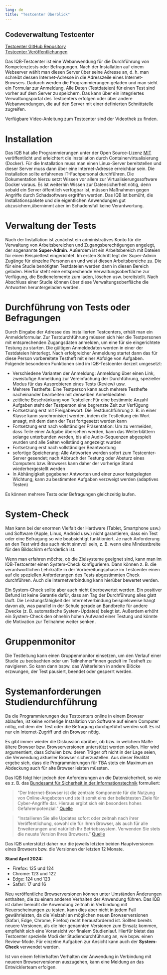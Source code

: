 ```yaml
---
lang: de
title: "Testcenter Überblick"
---
```


::: {.callout-tip appearance="minimal"}
## Codeverwaltung Testcenter

[Testcenter GitHub Repository](https://github.com/iqb-berlin/testcenter)<br>
[Testcenter Veröffentlichungen](https://github.com/iqb-berlin/testcenter/releases)
:::

Das IQB-Testcenter ist eine Webanwendung für die Durchführung von Kompetenztests oder Befragungen. 
Nach der Installation auf einem Webserver wählt man diesen Server über seine Adresse an, d. h. man schreibt 
dessen Internet-Adresse in die Adresszeile eines Internet-Browsers. Dadurch werden die Programmierungen geladen 
und man sieht ein Formular zur Anmeldung. Alle Daten (Testdateien) für einen Test sind vorher auf dem Server zu speichern. 
Das kann über ein integriertes Verwaltungsportal des Testcenters erfolgen oder über andere Webanwendungen, die auf den Server mit einer definierten Schnittstelle zugreifen.

::: {.callout-note}
Verfügbare Video-Anleitung zum Testcenter sind der Videothek zu finden.
:::

# Installation

Das IQB hat alle Programmierungen unter der Open Source-Lizenz [MIT](https://opensource.org/licenses/MIT) veröffentlicht und erleichtert die Installation durch Containervirtualisierung (Docker). Für die Installation muss man einen Linux-Server bereitstellen und dieser Server muss dann über eine Internet-Adresse erreichbar sein. Die Installation sollte erfahrenes IT-Fachpersonal durchführen. Die Dokumentation hierzu setzt Wissen vor allem zur Virtualisierungssoftware Docker voraus. Es ist weiterhin Wissen zur Datensicherheit nötig, denn sobald ein Server öffentlich verfügbar ist, müssen Maßnahmen gegen Angriffe durch Schadsoftware ergriffen werden. Das IQB ist bemüht, die Installationspakete und die eigentlichen Anwendungen gut abzusichern,übernimmt aber im Schadensfall keine Verantwortung.

# Verwaltung der Tests

Nach der Installation ist zunächst ein administratives Konto für die Verwaltung von Arbeitsbereichen und Zugangsberechtigungen angelegt, der sogenannte **Super-Admin**. Außerdem ist ein Arbeitsbereich mit Dateien für einen Beispieltest eingerichtet. Im ersten Schritt legt der Super-Admin Zugänge für einzelne Personen an und weist diesen Arbeitsbereiche zu. Die für eine Studie benötigten Testdateien werden dann in diesen Bereich geladen. Hierfür steht eine entsprechende Verwaltungsoberfläche zur Verfügung, die Bedienelemente zum laden, löschen usw. bereitstellt. Nach Abschluss einer Studie können über diese Verwaltungsoberfläche die Antworten heruntergeladen werden.

# Durchführung von Tests oder Befragungen

Durch Eingabe der Adresse des installierten Testcenters, erhält man ein Anmeldeformular. Zur Testdurchführung müssen sich hier die Testpersonen mit entsprechenden Zugangsdaten anmelden, um eine für sie eingerichtete Testung zu starten. Die gültigen Anmeldedaten werden in einer der Testdateien hinterlegt. Nach erfolgreicher Anmeldung startet dann das für diese Person vorbereitete Testheft mit einer Abfolge von Aufgaben. Folgende besonderen Funktionen sind im IQB-Testcenter derzeit umgesetzt:

* Verschiedene Varianten der Anmeldung: Anmeldung über einen Link, zweistufige Anmeldung zur Vereinfachung der Durchführung, 
spezieller Modus für das Ausprobieren eines Tests (Review) usw.
* Mehrere Testhefte: Eine Testperson kann auch mehrere Testhefte nacheinander bearbeiten mit denselben Anmeldedaten
* zeitliche Beschränkung von Testteilen: Für eine bestimmte Anzahl Aufgaben steht der Testperson eine begrenzte Zeit zur Verfügung
* Fortsetzung erst mit Freigabewort: Die Testdurchführung z. B. in einer Klasse kann synchronisiert werden, indem die Testleitung 
ein Wort ansagt, mit dem dann der Test fortgesetzt werden kann
* Fortsetzung erst nach vollständiger Präsentation: Um zu vermeiden, dass Teile einer Aufgabe übersehen werden, 
kann das Weiterblättern solange unterbunden werden, bis alle Audio-Sequenzen abgespielt wurden und alle Seiten vollständig angezeigt wurden
* Fortsetzung erst nach vollständiger Beantwortung
* sofortige Speicherung: Alle Antworten werden sofort zum Testcenter-Server gesendet; 
nach Abbruch der Testung oder Absturz eines Computers bzw. Browsers kann daher der vorherige Stand wiederhergestellt werden
* In Abhängigkeit gegebener Antworten und einer zuvor festgelegten Wichtung, kann zu bestimmten Aufgaben verzweigt werden (adaptives Testen)

Es können mehrere Tests oder Befragungen gleichzeitig laufen.

# System-Check

Man kann bei der enormen Vielfalt der Hardware (Tablet, Smartphone usw.) und Software (Apple, Linux, Android usw.) nicht garantieren, dass ein Test oder eine Befragung so wie beabsichtigt funktioniert. Je nach Anforderung an den Test wird das auch nicht sinnvoll sein, z. B. wenn eine Mindestbreite für den Bildschirm erforderlich ist.

Wenn man erfahren möchte, ob die Zielsysteme geeignet sind, kann man im IQB-Testcenter einen System-Check konfigurieren. 
Dann können z. B. die verantwortlichen Lehrkräfte in der Vorbereitungsphase im Testcenter einen auf die speziellen Anforderungen des 
Tests abgestimmten Check durchführen. Auch die Internetverbindung kann hierüber bewertet werden.

Ein System-Check sollte aber auch nicht überbewertet werden. Ein positiver Befund ist keine Garantie dafür, dass am Tag der Durchführung alles glatt läuft. Die Leistungsfähigkeit der Internetverbindung beispielsweise hängt davon ab, was parallel in der Schule gerade an Bandbreite für andere Zwecke (z. B. automatische System-Updates) belegt ist. Außerdem erhöht ein System-Check den ohnehin hohen Aufwand einer Testung und könnte die Motivation zur Teilnahme weiter senken.

# Gruppenmonitor

Die Testleitung kann einen Gruppenmonitor einsetzen, um den Verlauf einer Studie zu beobachten oder um Teilnehmer\*innen gezielt im Testheft zu navigieren. So kann dann bspw. das Weiterleiten in andere Blöcke erzwungen, der Test pausiert, beendet oder gesperrt werden.

# Systemanforderungen Studiendurchführung

Da die Programmierungen des Testcenters online in einem Browser ablaufen, ist keine vorherige Installation von Software auf einem Computer nötig, mit dem der Test oder die Befragung durchgeführt werden soll. Es ist nur ein Internet-Zugriff und ein Browser nötig.

Es gibt immer wieder die Diskussion darüber, ob bzw. in welchem Maße ältere Browser bzw. Browserversionen unterstützt werden sollen. Hier wird argumentiert, dass Schulen bzw. deren Träger oft nicht in der Lage seien, die Verwendung aktueller Browser sicherzustellen. Aus dieser Realität ergebe sich, dass die Programmierungen für TBA stets ein Maximum an Abdeckung auch für alte Browser leisten müssten.

Das IQB folgt hier jedoch den Anforderungen an die Datensicherheit, so wie es z. B. das [Bundesamt für Sicherheit in der Informationstechnik](https://www.bsi.bund.de/) formuliert:

> "Der Internet-Browser ist die zentrale Komponente für die Nutzung von Online-Angeboten und stellt somit eins der beliebtesten Ziele für Cyber-Angriffe dar. Hieraus ergibt sich ein besonders hohes Gefahrenpotenzial." [Quelle](https://www.bsi.bund.de/DE/Themen/Verbraucherinnen-und-Verbraucher/Informationen-und-Empfehlungen/Cyber-Sicherheitsempfehlungen/Updates-Browser-Open-Source-Software/Der-Browser/der-browser_node.html)

> "Installieren Sie alle Updates sofort oder zeitnah nach ihrer Veröffentlichung, sowohl die für Ihren Browser, als auch für alle Erweiterungen und natürlich Ihr Betriebssystem. Verwenden Sie stets die neuste Version Ihres Browsers." [Quelle](https://www.bsi.bund.de/DE/Themen/Verbraucherinnen-und-Verbraucher/Informationen-und-Empfehlungen/Cyber-Sicherheitsempfehlungen/Updates-Browser-Open-Source-Software/updates-browser-open-source-software_node.html)

Das IQB unterstützt daher nur die jeweils letzten beiden Hauptversionen eines Browsers bzw. die Versionen der letzten 12 Monate. 

**Stand April 2024:**

* Firefox: 125 und 124
* Chrome: 123 und 122
* Edge: 124 und 123
* Safari: 17 und 16

Neu veröffentliche Browserversionen können unter Umständen Änderungen enthalten, die zu einem anderen Verhalten der Anwendung führen. Das IQB ist daher bemüht die Anwendung zeitnah in Verbindung mit Neuerscheinungen zu testen, kann dies aber nicht in jedem Fall gewährleisten, da die Vielzahl an möglichen neuen Browserversionen (Safari, Edge, Chrome, Firefox) recht herausfordernd ist. Sollten bereits neuere Versionen, als die hier genannten Versionen zum Einsatz kommen, empfiehlt sich eine Voransicht vor finalem Studienlauf. Hierfür bietet das Testcenter spezielle Modi der Studiendurchführung an, wie bspw. einen Review-Mode. Für einzelne Aufgaben zur Ansicht kann auch der **System-Check** verwendet werden. 

Ist von einem fehlerhaften Verhalten der Anwendung in Verbindung mit neueren Browserversionen auszugehen, kann eine Meldung an das Entwicklerteam erfolgen.
